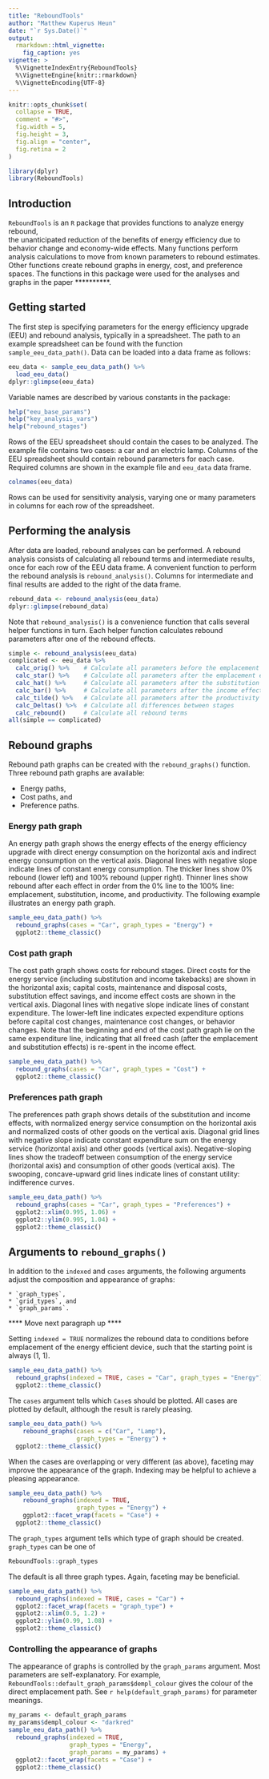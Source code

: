 ```yaml
---
title: "ReboundTools"
author: "Matthew Kuperus Heun"
date: "`r Sys.Date()`"
output: 
  rmarkdown::html_vignette:
    fig_caption: yes
vignette: >
  %\VignetteIndexEntry{ReboundTools}
  %\VignetteEngine{knitr::rmarkdown}
  %\VignetteEncoding{UTF-8}
---
```


```r
knitr::opts_chunk$set(
  collapse = TRUE,
  comment = "#>", 
  fig.width = 5,
  fig.height = 3,
  fig.align = "center",
  fig.retina = 2
)
```

```r
library(dplyr)
library(ReboundTools)
```


## Introduction

`ReboundTools` is an `R` package that provides functions to analyze 
energy rebound,  
the unanticipated reduction 
of the benefits of energy efficiency 
due to behavior change and economy-wide effects.
Many functions perform analysis calculations to move from 
known parameters to rebound estimates.
Other functions create rebound graphs in 
energy, cost, and preference spaces.
The functions in this package were used for the 
analyses and graphs in the paper **********.


## Getting started

The first step is specifying parameters for the energy efficiency upgrade (EEU)
and rebound analysis, 
typically in a spreadsheet.
The path to an example spreadsheet can be found with the function `sample_eeu_data_path()`.
Data can be loaded into a data frame as follows:

```r
eeu_data <- sample_eeu_data_path() %>% 
  load_eeu_data()
dplyr::glimpse(eeu_data)
```

Variable names are described by various constants in the package:

```r
help("eeu_base_params")
help("key_analysis_vars")
help("rebound_stages")
```

Rows of the EEU spreadsheet should contain the cases to be analyzed.
The example file contains two cases: 
a car and an electric lamp.
Columns of the EEU spreadsheet should contain rebound parameters for each case.
Required columns are shown in the example file and `eeu_data` data frame.

```r
colnames(eeu_data)
```

Rows can be used for sensitivity analysis, varying one or many parameters in columns 
for each row of the spreadsheet.


## Performing the analysis

After data are loaded, rebound analyses can be performed.
A rebound analysis consists of calculating all rebound terms and intermediate results, 
once for each row of the EEU data frame.
A convenient function to perform the rebound analysis is `rebound_analysis()`.
Columns for intermediate and final results are added to the right of the data frame.

```r
rebound_data <- rebound_analysis(eeu_data)
dplyr::glimpse(rebound_data)
```

Note that `rebound_analysis()` is a convenience function that calls several 
helper functions in turn.
Each helper function calculates rebound parameters after one of the rebound effects.

```r
simple <- rebound_analysis(eeu_data)
complicated <- eeu_data %>% 
  calc_orig() %>%    # Calculate all parameters before the emplacement effect
  calc_star() %>%    # Calculate all parameters after the emplacement effect
  calc_hat() %>%     # Calculate all parameters after the substitution effect
  calc_bar() %>%     # Calculate all parameters after the income effect
  calc_tilde() %>%   # Calculate all parameters after the productivity effect
  calc_Deltas() %>%  # Calculate all differences between stages
  calc_rebound()     # Calculate all rebound terms
all(simple == complicated)
```


## Rebound graphs

Rebound path graphs can be created with the `rebound_graphs()` function.
Three rebound path graphs are available:

   * Energy paths,
   * Cost paths, and
   * Preference paths.

### Energy path graph

An energy path graph shows the energy effects of the energy efficiency upgrade
with direct energy consumption on the horizontal axis and
indirect energy consumption on the vertical axis.
Diagonal lines with negative slope indicate lines of constant energy consumption.
The thicker lines show 0% rebound (lower left) and 100% rebound (upper right).
Thinner lines show rebound after each effect in order from the 0% line to the 100% line:
emplacement, substitution, income, and productivity.
The following example illustrates an energy path graph. 

```r
sample_eeu_data_path() %>% 
  rebound_graphs(cases = "Car", graph_types = "Energy") +
  ggplot2::theme_classic()
```

### Cost path graph

The cost path graph shows costs for rebound stages. 
Direct costs for the energy service (including substitution and income takebacks)
are shown in the horizontal axis;
capital costs, maintenance and disposal costs, substitution effect savings, and
income effect costs are shown in the vertical axis. 
Diagonal lines with negative slope indicate lines of constant expenditure.
The lower-left line indicates expected expenditure options before 
capital cost changes, maintenance cost changes, or behavior changes.
Note that the beginning and end of the cost path graph lie on the same
expenditure line, indicating that all freed cash 
(after the emplacement and substitution effects) 
is re-spent in the income effect.

```r
sample_eeu_data_path() %>% 
  rebound_graphs(cases = "Car", graph_types = "Cost") +
  ggplot2::theme_classic()
```

### Preferences path graph

The preferences path graph shows details of the substitution and income effects, with 
normalized energy service consumption on the horizontal axis
and normalized costs of other goods on the vertical axis.
Diagonal grid lines with negative slope indicate constant expenditure sum
on the energy service (horizontal axis) and other goods (vertical axis).
Negative-sloping lines show the tradeoff between consumption of the energy service 
(horizontal axis) and consumption of other goods (vertical axis).
The swooping, concave-upward grid lines indicate lines of constant utility:
indifference curves.

```r
sample_eeu_data_path() %>% 
  rebound_graphs(cases = "Car", graph_types = "Preferences") +
  ggplot2::xlim(0.995, 1.06) + 
  ggplot2::ylim(0.995, 1.04) +
  ggplot2::theme_classic()
```


## Arguments to `rebound_graphs()`

In addition to the `indexed` and `cases` arguments, 
the following arguments adjust the composition and appearance of graphs:

    * `graph_types`,
    * `grid_types`, and
    * `graph_params`.


**** Move next paragraph up ****

Setting `indexed = TRUE` normalizes the rebound data to conditions
before emplacement of the energy efficient device, 
such that the starting point is always (1, 1).

```r
sample_eeu_data_path() %>% 
  rebound_graphs(indexed = TRUE, cases = "Car", graph_types = "Energy") +
  ggplot2::theme_classic()
```

The `cases` argument tells which `Case`s should be plotted.
All cases are plotted by default, although the result is rarely pleasing.

```r
sample_eeu_data_path() %>% 
    rebound_graphs(cases = c("Car", "Lamp"), 
                   graph_types = "Energy") +
  ggplot2::theme_classic()
```

When the cases are overlapping or very different (as above),
faceting may improve the appearance of the graph.
Indexing may be helpful to achieve a pleasing appearance.

```r
sample_eeu_data_path() %>% 
    rebound_graphs(indexed = TRUE,
                   graph_types = "Energy") +
    ggplot2::facet_wrap(facets = "Case") +
  ggplot2::theme_classic()
```

The `graph_types` argument tells which type of graph should be created. 
`graph_types` can be one of
```r
ReboundTools::graph_types
```
The default is all three graph types.
Again, faceting may be beneficial.

```r
sample_eeu_data_path() %>% 
  rebound_graphs(indexed = TRUE, cases = "Car") +
  ggplot2::facet_wrap(facets = "graph_type") +
  ggplot2::xlim(0.5, 1.2) +
  ggplot2::ylim(0.99, 1.08) +
  ggplot2::theme_classic()
```






### Controlling the appearance of graphs




The appearance of graphs is controlled by the `graph_params` argument.
Most parameters are self-explanatory.
For example, `ReboundTools::default_graph_params$dempl_colour` 
gives the colour of the direct emplacement path.
See `r help(default_graph_params)` for parameter meanings. 

```r
my_params <- default_graph_params
my_params$dempl_colour <- "darkred"
sample_eeu_data_path() %>% 
  rebound_graphs(indexed = TRUE,
                 graph_types = "Energy", 
                 graph_params = my_params) +
  ggplot2::facet_wrap(facets = "Case") +
  ggplot2::theme_classic()
```